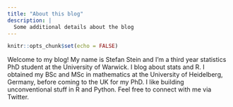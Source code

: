 ```yaml
---
title: "About this blog"
description: |
  Some additional details about the blog
---
```


```r
knitr::opts_chunk$set(echo = FALSE)
```



Welcome to my blog! My name is Stefan Stein and I'm a third year statistics PhD student at the University of Warwick. I blog about stats and R. I obtained my BSc and MSc in mathematics at the University of Heidelberg, Germany, before coming to the UK for my PhD. I like building unconventional stuff in R and Python. Feel free to connect with me via Twitter.